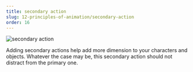 ```yaml
---
title: secondary action
slug: 12-principles-of-animation/secondary-action
order: 16
---
```


<SlideTemplate title="secondary action">

![secondary action](/gif/secondaryAction.gif)

Adding secondary actions help add more dimension to your characters and
objects. Whatever the case may be, this secondary action should not distract
from the primary one.

</SlideTemplate>
